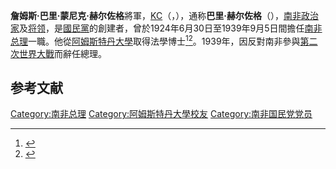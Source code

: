 {{NoteTA
| G1 = Country
| G2 = People
}}
{{Infobox Prime Minister
| honorific-prefix = [[将军_(军衔)|将军]] [[非常尊敬的|非常尊敬的]]
| name             = 詹姆斯·巴里·蒙尼克·赫尔佐格
| original_name    = {{lang|af|James Barry Munnik Hertzog}}
| honorific-suffix = {{small|{{postnominals|country=GBR|size=100%|KC}}}}
| image            = JBM Hertzog - SA.jpg
| imagesize        = 
| order            = 
| office           = {{flagdeco|ZAF|1928}} 第3任[[南非總理|南非總理]]
| term_start       = 1924年6月30日
| term_end         = 1939年9月5日
| monarch          = [[佐治五世|佐治五世]]<br/>[[愛德華八世|愛德華八世]]<br/>[[佐治六世|佐治六世]]
| governor-general = {{le|第一代阿斯隆伯爵亞歷山大·坎布里奇|Alexander Cambridge, 1st Earl of Athlone|阿斯隆伯爵}}<br/>{{le|第六代克拉倫登伯爵佐治·維利爾斯|George Villiers, 6th Earl of Clarendon|克拉倫登伯爵}}<br/>{{le|帕特里克·鄧肯 (南非總督)|Patrick Duncan (Governor-General)|帕特里克·鄧肯爵士}}
| predecessor      = [[揚·史末資|揚·史末資]]
| successor        = 揚·史末資
| birth_date       = {{Birth date|df=y|1866|4|6}}
| birth_place      = {{ZAF-1876}}{{le|惠靈頓 (南非)|Wellington, South Africa|惠靈頓}}
| death_date       = {{Death date and age|df=y|1942|11|21|1866|4|6}}
| death_place      = {{ZAF-1928}}[[德蘭士瓦省|德蘭士瓦省]][[普利托利亞|普利托利亞]]
| party            = [[國民黨_(南非)|國民黨]]<br/>[[聯合黨_(南非)|聯合黨]]
| spouse           = 威廉敏娜·尼瑟琳（Wilhelmina Neethling）<ref>{{cite web|url=http://www.sahistory.org.za/people/james-barry-munnik-hertzog|title=James Barry Munnik Hertzog - South African History Online|access-date=30 April 2015|archive-date=2022-06-07|archive-url=https://web.archive.org/web/20220607155547/https://www.sahistory.org.za/people/james-barry-munnik-hertzog}}</ref>
| children         = 3名
| alma_mater       = [[斯泰倫博斯大學|維多利亞學院]]<br/>[[阿姆斯特丹大學|阿姆斯特丹大學]]
| religion         = {{le|荷兰归正教|Dutch Reformed Church}}
}}

'''詹姆斯·巴里·蒙尼克·赫尔佐格'''將軍，[[御用大律師|KC]]（{{lang-af|James Barry Munnik Hertzog}}，{{bd|1866年|4月6日|1942年|11月21日|catIdx=Hertzog}}），通称'''巴里·赫尔佐格'''（{{lang|af|Barry Hertzog}}），[[南非|南非]][[政治家|政治家]]及[[将领|将领]]，是[[國民黨_(南非)|國民黨]]的創建者，曾於1924年6月30日至1939年9月5日間擔任[[南非总理|南非总理]]一職。他從[[阿姆斯特丹大學|阿姆斯特丹大學]]取得法學博士<ref>{{cite thesis |type=Doctoral thesis |last=Hertzog |first=J.B.M. |author-link=James Barry Munnik Hertzog |title=De 'income'-bond, zijn rechtskarakter en de waarde zijner economische en juridische beginselen |publisher=Universiteit van Amsterdam |location=Amsterdam |url=https://books.google.com/books?id=Uf9VAAAAcAAJ&pg=PR1 |year=1892 |access-date=2022-03-08 |archive-date=2021-10-16 |archive-url=https://web.archive.org/web/20211016175140/https://books.google.com/books?id=Uf9VAAAAcAAJ&pg=PR1 }}</ref><ref>{{cite book |title=Album academicum van het Athenaeum Illustre en van de Universiteit van Amsterdam |publisher=R.W.P. de Vries |location=Amsterdam |year=1913 |page=173 |url=https://books.google.com/books?id=f5dNAAAAMAAJ |access-date=2022-03-08 |archive-date=2021-10-16 |archive-url=https://web.archive.org/web/20211016175141/https://books.google.com/books?id=f5dNAAAAMAAJ }}</ref>。1939年，因反對南非參與[[第二次世界大戰|第二次世界大戰]]而辭任總理。

==参考文献==
{{reflist}}
{{南非总理}}
{{南非反对党领袖}}
{{DEFAULTSORT:Hertzog, James Barry Munnik}}
{{Authority control}}
[[Category:南非总理|Category:南非总理]]
[[Category:阿姆斯特丹大學校友|Category:阿姆斯特丹大學校友]]
[[Category:南非国民党党员|Category:南非国民党党员]]
